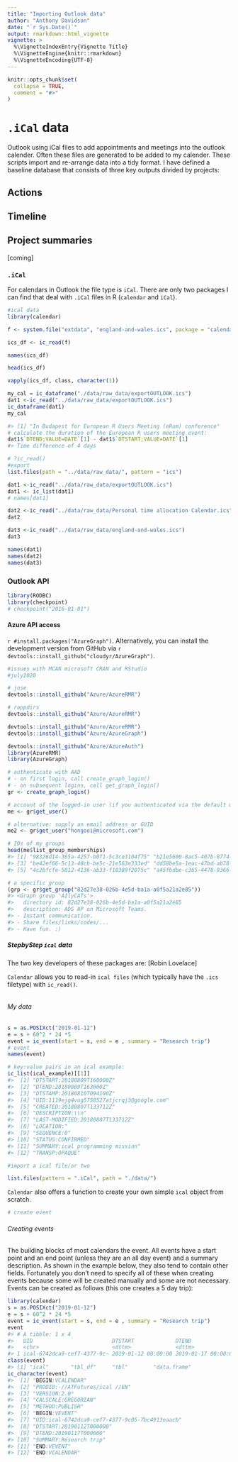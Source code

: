 ```yaml
---
title: "Importing Outlook data"
author: "Anthony Davidson"
date: "`r Sys.Date()`"
output: rmarkdown::html_vignette
vignette: >
  %\VignetteIndexEntry{Vignette Title}
  %\VignetteEngine{knitr::rmarkdown}
  %\VignetteEncoding{UTF-8}
---
```


```r
knitr::opts_chunk$set(
  collapse = TRUE,
  comment = "#>"
)
```

# `.iCal` data

Outlook using iCal files to add appointments and meetings into the outlook calender. Often these files are generated to be added to my calender. These scripts import and re-arrange data into a tidy format. I have defined a baseline database that consists of three key outputs divided by projects:

## Actions


## Timeline

## Project summaries

[coming]

### `.iCal`

For calendars in Outlook the file type is `iCal`. There are only two packages I can find that deal with `.iCal` files in R (`calendar` and `iCal`).

```r
#ical data
library(calendar)

f <- system.file("extdata", "england-and-wales.ics", package = "calendar")

ics_df <- ic_read(f)

names(ics_df)

head(ics_df)

vapply(ics_df, class, character(1))

my_cal = ic_dataframe("./data/raw_data/exportOUTLOOK.ics")
dat1 <-ic_read("../data/raw_data/exportOUTLOOK.ics")
ic_dataframe(dat1)
my_cal
```

```r
#> [1] "In Budapest for European R Users Meeting (eRum) conference"
# calculate the duration of the European R users meeting event:
dat1$`DTEND;VALUE=DATE`[1] - dat1$`DTSTART;VALUE=DATE`[1]
#> Time difference of 4 days

# ?ic_read()
#export 
list.files(path = "../data/raw_data/", pattern = "ics")

dat1 <-ic_read("../data/raw_data/exportOUTLOOK.ics")
dat1 <- ic_list(dat1)
# names[dat1]

dat2 <-ic_read("../data/raw_data/Personal time allocation Calendar.ics")
dat2

dat3 <-ic_read("../data/raw_data/england-and-wales.ics")
dat3

names(dat1)
names(dat2)
names(dat3)

```

### Outlook API

```r
library(RODBC)
library(checkpoint)
# checkpoint("2016-01-01")
```

#### Azure API access

`r #install.packages("AzureGraph")`. Alternatively, you can install the development version from GitHub via `r devtools::install_github("cloudyr/AzureGraph")`.

```r
#issues with MCAN microsoft CRAN and RStudio
#july2020

# jose
devtools::install_github("Azure/AzureRMR")

# rappdirs
devtools::install_github("Azure/AzureRMR")

devtools::install_github("Azure/AzureRMR")
devtools::install_github("Azure/AzureGraph")

devtools::install_github("Azure/AzureAuth")
library(AzureRMR)
library(AzureGraph)

# authenticate with AAD
# - on first login, call create_graph_login()
# - on subsequent logins, call get_graph_login()
gr <- create_graph_login()

# account of the logged-in user (if you authenticated via the default method)
me <- gr$get_user()

# alternative: supply an email address or GUID
me2 <- gr$get_user("hongooi@microsoft.com")

# IDs of my groups
head(me$list_group_memberships)
#> [1] "98326d14-365a-4257-b0f1-5c3ce3104f75" "b21e5600-8ac5-407b-8774-396168150210"
#> [3] "be42ef66-5c13-48cb-be5c-21e563e333ed" "dd58be5a-1eac-47bd-ab78-08a452a08ea0"
#> [5] "4c2bfcfe-5012-4136-ab33-f10389f2075c" "a45fbdbe-c365-4478-9366-f6f517027a22"

# a specific group
(grp <- gr$get_group("82d27e38-026b-4e5d-ba1a-a0f5a21a2e85"))
#> <Graph group 'AIlyCATs'>
#>   directory id: 82d27e38-026b-4e5d-ba1a-a0f5a21a2e85
#>   description: ADS AP on Microsoft Teams.
#> - Instant communication.
#> - Share files/links/codes/...
#> - Have fun. :)

```

##### StepbyStep `ical` data 

The two key developers of these packages are:
[Robin Lovelace] 

`Calendar` allows you to read-in `ical files` (which typically have the `.ics` filetype) with `ic_read()`. 

```r

```

###### My data

```r



s = as.POSIXct("2019-01-12")
e = s + 60^2 * 24 *5
event = ic_event(start = s, end = e , summary = "Research trip")
# event
names(event)
```

```r
# key:value pairs in an ical example:
ic_list(ical_example)[[1]]
#>  [1] "DTSTART:20180809T160000Z"                 
#>  [2] "DTEND:20180809T163000Z"                   
#>  [3] "DTSTAMP:20180810T094100Z"                 
#>  [4] "UID:1119ejg4vug5758527atjcrqj3@google.com"
#>  [5] "CREATED:20180807T133712Z"                 
#>  [6] "DESCRIPTION:\\n"                          
#>  [7] "LAST-MODIFIED:20180807T133712Z"           
#>  [8] "LOCATION:"                                
#>  [9] "SEQUENCE:0"                               
#> [10] "STATUS:CONFIRMED"                         
#> [11] "SUMMARY:ical programming mission"         
#> [12] "TRANSP:OPAQUE"
```

```r
#import a ical file/or two

list.files(pattern = ".iCal", path = "./data/")
```

`Calendar` also offers a function to create your own simple `ical` object from scratch.

```r
# create event

```

###### Creating events

The building blocks of most calendars the event. All events have a start point and an end point (unless they are an all day event) and a summary description. As shown in the example below, they also tend to contain other fields. Fortunately you don’t need to specify all of these when creating events because some will be created manually and some are not necessary. Events can be created as follows (this one creates a 5 day trip):

```r
library(calendar)
s = as.POSIXct("2019-01-12")
e = s + 60^2 * 24 *5
event = ic_event(start = s, end = e , summary = "Research trip")
event
#> # A tibble: 1 x 4
#>   UID                         DTSTART             DTEND               SUMMARY   
#>   <chr>                       <dttm>              <dttm>              <chr>     
#> 1 ical-6742dca9-cef7-4377-9c~ 2019-01-12 00:00:00 2019-01-17 00:00:00 Research ~
class(event)
#> [1] "ical"       "tbl_df"     "tbl"        "data.frame"
ic_character(event)
#>  [1] "BEGIN:VCALENDAR"                              
#>  [2] "PRODID:-//ATFutures/ical //EN"                
#>  [3] "VERSION:2.0"                                  
#>  [4] "CALSCALE:GREGORIAN"                           
#>  [5] "METHOD:PUBLISH"                               
#>  [6] "BEGIN:VEVENT"                                 
#>  [7] "UID:ical-6742dca9-cef7-4377-9c05-7bc4913eaacb"
#>  [8] "DTSTART:20190112T000000"                      
#>  [9] "DTEND:20190117T000000"                        
#> [10] "SUMMARY:Research trip"                        
#> [11] "END:VEVENT"                                   
#> [12] "END:VCALENDAR"
```

